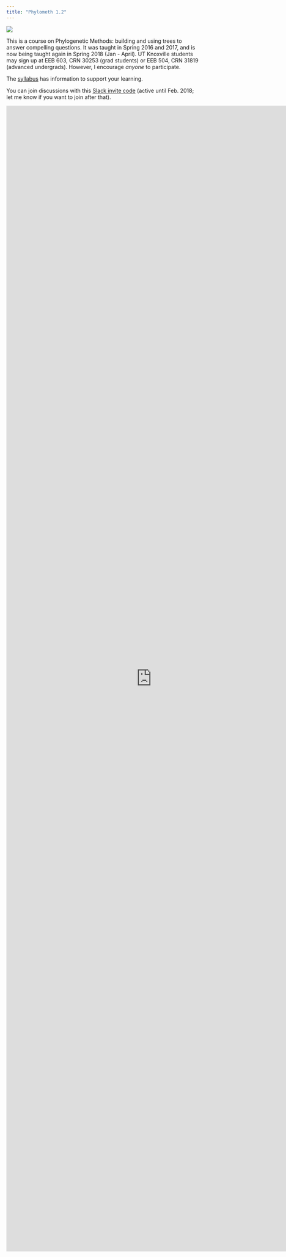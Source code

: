 ```yaml
---
title: "Phylometh 1.2"
---
```


![](Figure1Revised-1170x500.jpg)

This is a course on Phylogenetic Methods: building and using trees to answer compelling questions. It was taught in Spring 2016 and 2017, and is now being taught again in Spring 2018 (Jan - April). UT Knoxville students may sign up at EEB 603, CRN 30253 (grad students) or EEB 504, CRN 31819 (advanced undergrads). However, I encourage *anyone* to participate. 

The [syllabus](syllabus.html) has information to support your learning. 

You can join discussions with this [Slack invite code](https://join.slack.com/t/phylometh/shared_invite/enQtMjk3ODcxNTk3MzE4LTkzY2VlNDU0NGQ1NmI1ZjQ0OTY4NDY2Y2RlMTUyNjA5N2IwNjZiYmQ2YjdkYzZhNTQ4YjUzNTIyNzU0YzU5Nzg) (active until Feb. 2018; let me know if you want to join after that).




<iframe src="https://docs.google.com/forms/d/1J18Y4h6RRUdnmg9vI9dt6CUwOdgVYMkDASTQiZfMoFc/viewform?embedded=true" width="760" height="3000" frameborder="0" marginwidth="0" marginheight="0"></iframe>